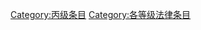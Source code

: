 {{catmore1|[[WikiProject:法律|WikiProject:法律]]}}
{{Articles by Quality|topic=法律|project=法律|format=TOC}}
{{emptycat}}

[[Category:丙级条目|Category:丙级条目]]
[[Category:各等级法律条目|Category:各等级法律条目]]
